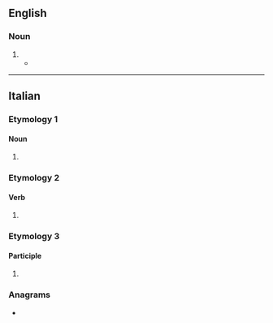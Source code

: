 ==English==

===Noun===
{{en-noun}}

# {{obsolete form of|en|serenade}}
#* {{RQ:Milton Paradise Lost|edition=2nd|book=IV|page=108|passage=Mixt Dance, or wanton Mask, or Midnight Bal, / Or '''Serenate''', which the ſtarv'd Lover ſings / To his proud fair, beſt quitted with diſdain.}}

----

==Italian==

===Etymology 1===

====Noun====
{{head|it|noun form|g=f}}

# {{plural of|it|serenata}}

===Etymology 2===

====Verb====
{{head|it|verb form}}

# {{inflection of|it|serenare||2|p|pres|indc|;|2|p|impr}}

===Etymology 3===

====Participle====
{{head|it|past participle form|g=f-p}}

# {{feminine plural of|it|serenato}}

===Anagrams===
* {{anagrams|it|a=aeeenrst|anserete|astenere|esentare|esenterà|estranee|sanerete}}